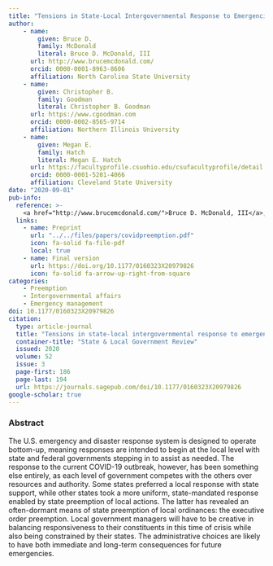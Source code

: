 ```yaml
---
title: "Tensions in State-Local Intergovernmental Response to Emergencies: The Case of COVID-19"
author: 
    - name: 
        given: Bruce D.
        family: McDonald
        literal: Bruce D. McDonald, III
      url: http://www.brucemcdonald.com/
      orcid: 0000-0001-8963-8606
      affiliation: North Carolina State University
    - name: 
        given: Christopher B.
        family: Goodman
        literal: Christopher B. Goodman
      url: https://www.cgoodman.com
      orcid: 0000-0002-8565-9714
      affiliation: Northern Illinois University
    - name: 
        given: Megan E.
        family: Hatch
        literal: Megan E. Hatch
      url: https://facultyprofile.csuohio.edu/csufacultyprofile/detail.cfm?FacultyID=m_e_hatch
      orcid: 0000-0001-5201-4066
      affiliation: Cleveland State University
date: "2020-09-01"
pub-info:
  reference: >-
    <a href="http://www.brucemcdonald.com/">Bruce D. McDonald, III</a>, <strong>Christopher B. Goodman</strong>, and <a href="https://facultyprofile.csuohio.edu/csufacultyprofile/detail.cfm?FacultyID=m_e_hatch">Megan E. Hatch</a>, (2020). “State Tensions in State-Local Intergovernmental Response to Emergencies: The Case of COVID-19,” <em>State and Local Government Review</em> 52 (3): 186-194, doi: <a href="https://doi.org/10.1177/0160323X20979826" target="_blank" rel="noopener noreferrer"><code>10.1177/0160323X20979826</code></a>
  links:
    - name: Preprint
      url: "../../files/papers/covidpreemption.pdf"
      icon: fa-solid fa-file-pdf
      local: true
    - name: Final version
      url: https://doi.org/10.1177/0160323X20979826
      icon: fa-solid fa-arrow-up-right-from-square
categories:
    - Preemption
    - Intergovernmental affairs
    - Emergency management
doi: 10.1177/0160323X20979826
citation:
  type: article-journal
  title: "Tensions in state-local intergovernmental response to emergencies: the case of COVID-19"
  container-title: "State & Local Government Review"
  issued: 2020
  volume: 52
  issue: 3
  page-first: 186
  page-last: 194
  url: https://journals.sagepub.com/doi/10.1177/0160323X20979826
google-scholar: true
---
```


### Abstract
The U.S. emergency and disaster response system is designed to operate bottom-up, meaning responses are intended to begin at the local level with state and federal governments stepping in to assist as needed. The response to the current COVID-19 outbreak, however, has been something else entirely, as each level of government competes with the others over resources and authority. Some states preferred a local response with state support, while other states took a more uniform, state-mandated response enabled by state preemption of local actions. The latter has revealed an often-dormant means of state preemption of local ordinances: the executive order preemption. Local government managers will have to be creative in balancing responsiveness to their constituents in this time of crisis while also being constrained by their states. The administrative choices are likely to have both immediate and long-term consequences for future emergencies.

